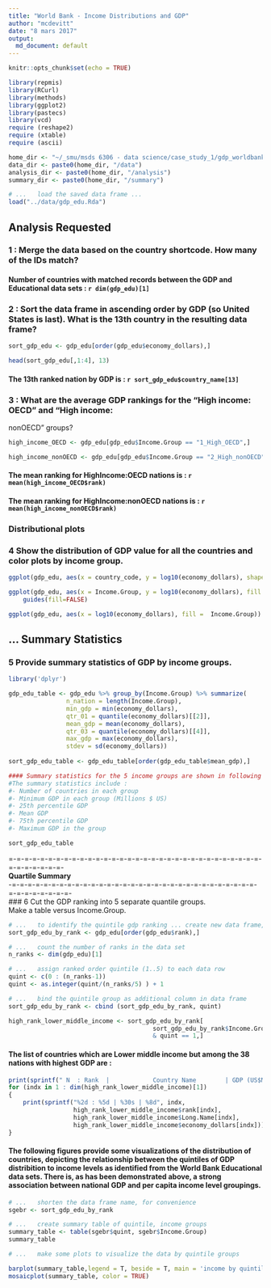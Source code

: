 ```yaml
---
title: "World Bank - Income Distributions and GDP"
author: "mcdevitt"
date: "8 mars 2017"
output:
  md_document: default
---
```


```r
knitr::opts_chunk$set(echo = TRUE)

library(repmis)
library(RCurl)
library(methods)
library(ggplot2)
library(pastecs)
library(vcd)
require (reshape2)
require (xtable)
require (ascii)

home_dir <- "~/_smu/msds 6306 - data science/case_study_1/gdp_worldbank"
data_dir <- paste0(home_dir, "/data")
analysis_dir <- paste0(home_dir, "/analysis")
summary_dir <- paste0(home_dir, "/summary")
```

```r
# ...	load the saved data frame ...
load("../data/gdp_edu.Rda")
```


## Analysis Requested

### 1 : Merge the data based on the country shortcode. How many of the IDs match?  

####  Number of countries with matched records between the GDP and Educational data sets :  `r dim(gdp_edu)[1]`  

### 2 : Sort the data frame in ascending order by GDP (so United States is last). What is the 13th country in the resulting data frame?  
```r

sort_gdp_edu <- gdp_edu[order(gdp_edu$economy_dollars),] 

head(sort_gdp_edu[,1:4], 13)

```

#### The 13th ranked nation by GDP is : __`r sort_gdp_edu$country_name[13]`__  


### 3 : What are the average GDP rankings for the "High income: OECD" and "High income:
nonOECD" groups?  

```r

high_income_OECD <- gdp_edu[gdp_edu$Income.Group == "1_High_OECD",]

high_income_nonOECD <- gdp_edu[gdp_edu$Income.Group == "2_High_nonOECD",]

```

#### The mean ranking for HighIncome:OECD    nations is :  __`r mean(high_income_OECD$rank)`__  
#### The mean ranking for HighIncome:nonOECD nations is : __`r mean(high_income_nonOECD$rank)`__  

### __Distributional plots__  

### 4 Show the distribution of GDP value for all the countries and color plots by income group.

```r

ggplot(gdp_edu, aes(x = country_code, y = log10(economy_dollars), shape = Income.Group, color = Income.Group )) + geom_point()

ggplot(gdp_edu, aes(x = Income.Group, y = log10(economy_dollars), fill = Income.Group)) + geom_boxplot() +
    guides(fill=FALSE)

ggplot(gdp_edu, aes(x = log10(economy_dollars), fill =  Income.Group)) + geom_density(alpha=.3)

```


## __... Summary Statistics__  

### 5 Provide summary statistics of GDP by income groups.  

```r

library('dplyr')

gdp_edu_table <- gdp_edu %>% group_by(Income.Group) %>% summarize(
				n_nation = length(Income.Group),
				min_gdp = min(economy_dollars),
				qtr_01 = quantile(economy_dollars)[[2]],
				mean_gdp = mean(economy_dollars),
				qtr_03 = quantile(economy_dollars)[[4]],
				max_gdp = max(economy_dollars),
				stdev = sd(economy_dollars))
				
sort_gdp_edu_table <- gdp_edu_table[order(gdp_edu_table$mean_gdp),] 

#### Summary statistics for the 5 income groups are shown in following table.  
#The summary statistics include :  
#- Number of countries in each group  
#- Minimum GDP in each group (Millions $ US)  
#- 25th percentile GDP  
#- Mean GDP  
#- 75th percentile GDP  
#- Maximum GDP in the group  

sort_gdp_edu_table

```



=-=-=-=-=-=-=-=-=-=-=-=-=-=-=-=-=-=-=-=-=-=-=-=-=-=-=-=-=-=-=-=-=-=-=-=-=-=-=-  
__Quartile Summary__  
-=-=-=-=-=-=-=-=-=-=-=-=-=-=-=-=-=-=-=-=-=-=-=-=-=-=-=-=-=-=-=-=-=-=-=-=-=-=-=-   
### 6 Cut the GDP ranking into 5 separate quantile groups.  
Make a table versus Income.Group.  

```r

# ...	to identify the quintile gdp ranking ... create new data frame, sorted by rank
sort_gdp_edu_by_rank <- gdp_edu[order(gdp_edu$rank),] 

# ...	count the number of ranks in the data set
n_ranks <- dim(gdp_edu)[1]

# ...	assign ranked order quintile (1..5) to each data row
quint <- c(0 : (n_ranks-1))
quint <- as.integer(quint/(n_ranks/5) ) + 1

# ...	bind the quintile group as additional column in data frame
sort_gdp_edu_by_rank <- cbind (sort_gdp_edu_by_rank, quint)

high_rank_lower_middle_income <- sort_gdp_edu_by_rank[
										sort_gdp_edu_by_rank$Income.Group == "4_Lower_Middle"
										& quint == 1,]
```

#### The list of countries which are Lower middle income but among the 38 nations with highest GDP  are :  

```r

print(sprintf(" N  : Rank  |            Country Name        | GDP (US$M)"))
for (indx in 1 : dim(high_rank_lower_middle_income)[1])
{
	print(sprintf("%2d : %5d | %30s | %8d", indx,
				  high_rank_lower_middle_income$rank[indx],
				  high_rank_lower_middle_income$Long.Name[indx],
				  high_rank_lower_middle_income$economy_dollars[indx]))
}

```

#### The following figures provide some visualizations of the distribution of countries, depicting the relationship between the quintiles of GDP distribition to income levels as identified from the World Bank Educational data sets. There is, as has been demonstrated above, a strong association between national GDP and per capita income level groupings.  

```r
# ...	shorten the data frame name, for convenience
sgebr <- sort_gdp_edu_by_rank

# ...	create summary table of quintile, income groups
summary_table <- table(sgebr$quint, sgebr$Income.Group)
summary_table

# ...	make some plots to visualize the data by quintile groups

barplot(summary_table,legend = T, beside = T, main = 'income by quintile')
mosaicplot(summary_table, color = TRUE)

```
